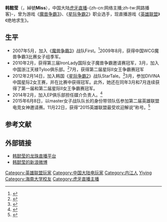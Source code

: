 {{NoteTA
| G1=Games
}}
{{Infobox person
| 前綴尊稱 =
| 姓名 = 韩懿莹
| 後綴尊稱 =
| 圖像 =
| 圖像大小 =
| 圖像替代 =
| 圖像說明 =
| 原文名 =
| 語系 =
| 羅馬拼音 =
| 本名 =
| 英文名 =
| 字 =
| 號 =
| 出生名 =
| 出生日期 = {{Birth date and age|1988|5|21}}
| 出生地 = {{CHN}}四川省内江市
| 受洗 =
| 失蹤日期 =
| 失蹤地 =
| 失蹤情況 =
| 死亡日期 =
| 死亡地 =
| 死因 =
| 遺體發現地 =
| 墓地 =
| 墓地坐標 =
| 紀念建築 =
| 居住地 =
| 國籍 = {{PRC}}
| 籍貫 =
| 別名 =
| 種族 = [[汉族|汉族]]
| 語言 = [[漢語|漢語]]
| 公民權 =
| 教育程度 =
| 母校 = [[海南大学|海南大学]]
| 職業 = 职业解说
| 活躍時期 =
| 僱主 =
| 組織 =
| 機構 =
| 知名原因 =
| 知名作品 =
| 風格 =
| 受影響於 =
| 影響於 =
| 家鄉 =
| 薪金 =
| 淨資產 =
| 身高 =
| 體重 =
| 髮色 =
| 瞳色 =
| 三圍 =
| 電視節目 =
| 頭銜 =
| 頭銜時期 =
| 前任 =
| 繼任 =
| 政黨 =
| 政治運動 =
| 競爭者 =
| 董事會 =
| 宗教信仰 =
| 宗派 =
| 刑事起訴 =
| 刑事處罰 =
| 刑事狀況 =
| 配偶 =
| 伴侶 =
| 子女 =
| 父母 =
| 親屬 =
| 呼號 =
| 獲獎 =
| 簽名 =
| 簽名大小 =
| 簽名替代 =
| module =
}}

'''韩懿莹'''（{{bd|1988年|5月21日}}，綽號'''Miss'''），中国大陆[[虎牙直播|虎牙直播]]-{zh-cn:网络主播;zh-tw:网路播客}-，曾为游戏《[[魔兽争霸3|魔兽争霸3]]》、《[[星际争霸2|星际争霸2]]》职业选手，现直播游戏《[[英雄联盟|英雄联盟]]》《绝地求生》。

== 生平 ==
* 2007年5月，加入《[[魔兽争霸3|魔兽争霸3]]》战队First。<ref>{{Cite web |url=http://fight.pcgames.com.cn/warcraft/br_news/1001/1822906_all.html |title=IronLady参赛女子选手图文介绍 |access-date=2016-01-04 |archive-url=https://web.archive.org/web/20160922172849/http://fight.pcgames.com.cn/warcraft/br_news/1001/1822906_all.html |archive-date=2016-09-22 |dead-url=yes }}</ref>2009年8月，获得中国WCG魔兽争霸3比赛女子组季军。
* 2010年2月，获得第三届IronLady国际女子魔兽争霸邀请赛冠军，3月，加入中国浙江天禄Tyloo俱乐部。<ref>{{Cite web |url=http://fight.pcgames.com.cn/warcraft/br_news/1003/1862567.html |title=魔兽人气女选手Miss加入中国CS豪门Tyloo俱乐部 |access-date=2016-01-04 |archive-url=https://web.archive.org/web/20160305023710/http://fight.pcgames.com.cn/warcraft/br_news/1003/1862567.html |archive-date=2016-03-05 |dead-url=yes }}</ref>7月，获得第二届星际II女王争霸赛冠军
* 2012年2月14日，加入韩国《[[星际争霸2|星际争霸2]]》战队StarTale。<ref>{{Cite web |url=http://s.163.com/12/0213/16/7Q5GDMNK00314D0E.html |title=中国美女选手Miss正式加入韩国StarTale战队 |access-date=2016-04-23 |archive-date=2017-04-04 |archive-url=https://web.archive.org/web/20170404112951/http://s.163.com/12/0213/16/7Q5GDMNK00314D0E.html |dead-url=no }}</ref>3月，参加DIVINA中国星际2女王赛，并在比赛中获得冠军。此外，她还在同年3月和7月连续获得了第一届和第二届星际II女王争霸赛冠军。
* 2014年2月，加入EP俱乐部担任媒介负责人。<ref>{{Cite web |url=http://games.enet.com.cn/a/2014/0207/A2014020700556191_0.shtml |title=人气美女解说MISS加盟EP任媒介经理 |access-date=2016-01-04 |archive-url=https://web.archive.org/web/20151113160730/http://games.enet.com.cn/a/2014/0207/A2014020700556191_0.shtml |archive-date=2015-11-13 |dead-url=yes }}</ref>
* 2015年6月8日，以master女子战队队长的身份带领队伍参加第二届英雄联盟电竞女神邀请赛。11月22日，获得“2015英雄联盟最受欢迎解说”称号。<ref>{{Cite web |url=http://games.qq.com/a/20151122/034195.htm |title=最受欢迎选手与解说诞生 厂长Miss摘冠 |access-date=2016-01-04 |archive-date=2016-08-09 |archive-url=https://web.archive.org/web/20160809020701/http://games.qq.com/a/20151122/034195.htm |dead-url=no }}</ref>

== 参考文献 ==
{{reflist}}

== 外部链接 ==

* [http://star.longzhu.com/miss 韩懿莹的龙珠直播平台] {{Wayback|url=http://star.longzhu.com/miss |date=20210302141314 }}
* [http://weibo.com/misswar3?c=spr_qdhz_bd_baidusmt_weibo_s&nick=Miss 韩懿莹的新浪微博]

{{DEFAULTSORT:Han Yiying}}
[[Category:英雄联盟玩家|Category:英雄联盟玩家]]
[[Category:中国大陆电玩家|Category:中国大陆电玩家]]
[[Category:内江人|Category:内江人]]
[[Category:韩姓|Yiying]]
[[Category:海南大学校友|Category:海南大学校友]]
[[Category:虎牙直播主播|Category:虎牙直播主播]]